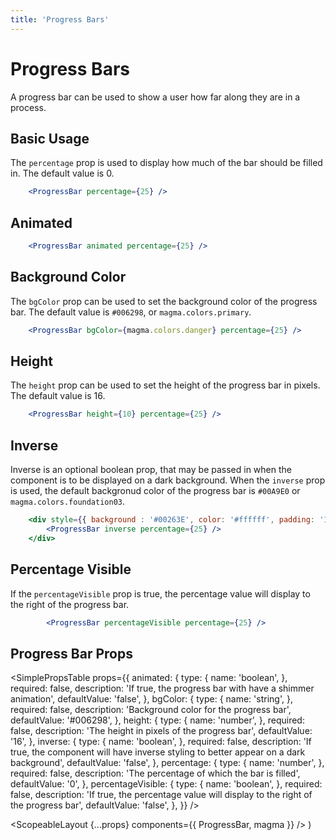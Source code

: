 ```yaml
---
title: 'Progress Bars'
---
```



# Progress Bars

A progress bar can be used to show a user how far along they are in a process.

## Basic Usage

The `percentage` prop is used to display how much of the bar should be filled in. The default value is 0.

```.jsx
    <ProgressBar percentage={25} />
```

## Animated

```.jsx
    <ProgressBar animated percentage={25} />
```

## Background Color

The `bgColor` prop can be used to set the background color of the progress bar. The default value is `#006298`, or `magma.colors.primary`.

```.jsx
    <ProgressBar bgColor={magma.colors.danger} percentage={25} />
```

## Height

The `height` prop can be used to set the height of the progress bar in pixels. The default value is 16.

```.jsx
    <ProgressBar height={10} percentage={25} />
```

## Inverse

Inverse is an optional boolean prop, that may be passed in when the component is to be displayed on a dark background. When the `inverse` prop is used,
the default backgronud color of the progress bar is `#00A9E0` or `magma.colors.foundation03`.

```.jsx
    <div style={{ background : '#00263E', color: '#ffffff', padding: '10px' }}>
        <ProgressBar inverse percentage={25} />
    </div>
```

## Percentage Visible

If the `percentageVisible` prop is true, the percentage value will display to the right of the progress bar.

```.jsx
        <ProgressBar percentageVisible percentage={25} />
```

## Progress Bar Props

<SimplePropsTable
  props={{
    animated: {
      type: {
        name: 'boolean',
      },
      required: false,
      description: 'If true, the progress bar with have a shimmer animation',
      defaultValue: 'false',
    },
    bgColor: {
      type: {
        name: 'string',
      },
      required: false,
      description: 'Background color for the progress bar',
      defaultValue: '#006298',
    },
    height: {
      type: {
        name: 'number',
      },
      required: false,
      description: 'The height in pixels of the progress bar',
      defaultValue: '16',
    },
    inverse: {
      type: {
        name: 'boolean',
      },
      required: false,
      description:
        'If true, the component will have inverse styling to better appear on a dark background',
      defaultValue: 'false',
    },
    percentage: {
      type: {
        name: 'number',
      },
      required: false,
      description: 'The percentage of which the bar is filled',
      defaultValue: '0',
    },
    percentageVisible: {
      type: {
        name: 'boolean',
      },
      required: false,
      description:
        'If true, the percentage value will display to the right of the progress bar',
      defaultValue: 'false',
    },
  }}
/>

  <ScopeableLayout {...props} components={{ ProgressBar, magma }} />
)

